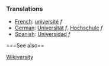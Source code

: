 
===Translations===
*[[French]]: [[université]] ''f''
*[[German]]: [[Universität]] ''f'', [[Hochschule]] ''f''
*[[Spanish]]: [[Universidad]] ''f''

===See also==

[[http://textbook.wikipedia.org/wiki/Wikiversity|Wikiversity]]